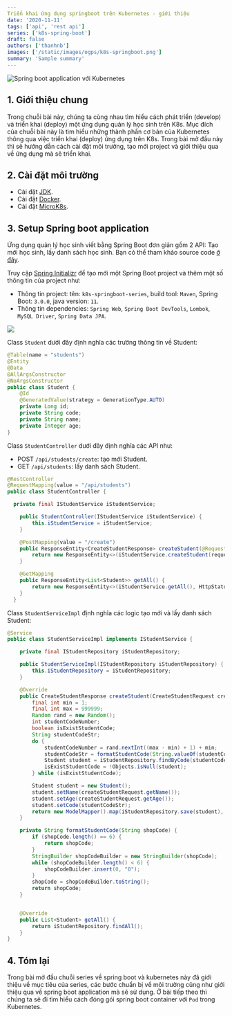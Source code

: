 ```yaml
---
Triển khai ứng dụng springboot trên Kubernetes - giới thiệu
date: '2020-11-11'
tags: ['api', 'rest api']
series: ['k8s-spring-boot']
draft: false
authors: ['thanhnb']
images: ['/static/images/ogps/k8s-springboot.png']
summary: 'Sample summary'
---
```


![Spring boot application với Kubernetes](/static/images/ogps/k8s-springboot.png)

<TOCInline toc={props.toc} asDisclosure />

## 1. Giới thiệu chung

Trong chuỗi bài này, chúng ta cùng nhau tìm hiểu cách phát triển (develop) và triển khai (deploy) một ứng dụng quản lý học sinh trên K8s. Mục đích của chuỗi bài này là tìm hiểu những thành phần cơ bản của Kubernetes thông qua việc triển khai (deploy) ứng dụng trên K8s. Trong bài mở đầu này thì sẽ hướng dẫn cách cài đặt môi trường, tạo mới project và giới thiệu qua về ứng dụng mà sẽ triển khai.

## 2. Cài đặt môi trường

- Cài đặt [JDK](https://www.digitalocean.com/community/tutorials/how-to-install-java-with-apt-on-ubuntu-22-04).
- Cài đặt [Docker](https://docs.docker.com/engine/install/ubuntu/).
- Cài đặt [MicroK8s](https://dev.to/urlichsanais/getting-started-with-kubernetes-kubectl-and-microk8s-on-ubuntu-pko).

## 3. Setup Spring boot application

Ứng dụng quản lý học sinh viết bằng Spring Boot đơn giản gồm 2 API: Tạo mới học sinh, lấy danh sách học sinh. Bạn có thể tham khảo source code [ở đây](https://github.com/nbthanh98/k8s-springboot-series).

Truy cập [Spring Initializr](https://start.spring.io/) để tạo mới một Spring Boot project và thêm một số thông tin của project như:

- Thông tin project: tên: `k8s-springboot-series`, build tool: `Maven`, Spring Boot: `3.0.0`, java version: `11`.
- Thông tin dependencies: `Spring Web`, `Spring Boot DevTools`, `Lombok`, `MySQL Driver`, `Spring Data JPA`.

![](/static/images/assets/tao-moi-project-spring.png)

Class `Student` dưới đây định nghĩa các trường thông tin về Student:

```java
@Table(name = "students")
@Entity
@Data
@AllArgsConstructor
@NoArgsConstructor
public class Student {
    @Id
    @GeneratedValue(strategy = GenerationType.AUTO)
    private Long id;
    private String code;
    private String name;
    private Integer age;
}
```

Class `StudentController` dưới đây định nghĩa các API như:

- POST `/api/students/create`: tạo mới Student.
- GET `/api/students`: lấy danh sách Student.

```java
@RestController
@RequestMapping(value = "/api/students")
public class StudentController {

  private final IStudentService iStudentService;

    public StudentController(IStudentService iStudentService) {
        this.iStudentService = iStudentService;
    }

    @PostMapping(value = "/create")
    public ResponseEntity<CreateStudentResponse> createStudent(@RequestBody CreateStudentRequest request) {
        return new ResponseEntity<>(iStudentService.createStudent(request), HttpStatus.CREATED);
    }

    @GetMapping
    public ResponseEntity<List<Student>> getAll() {
        return new ResponseEntity<>(iStudentService.getAll(), HttpStatus.OK);
    }
  }
```

Class `StudentServiceImpl` định nghĩa các logic tạo mới và lấy danh sách Student:

```java
@Service
public class StudentServiceImpl implements IStudentService {

    private final IStudentRepository iStudentRepository;

    public StudentServiceImpl(IStudentRepository iStudentRepository) {
        this.iStudentRepository = iStudentRepository;
    }

    @Override
    public CreateStudentResponse createStudent(CreateStudentRequest createStudentRequest) {
        final int min = 1;
        final int max = 999999;
        Random rand = new Random();
        int studentCodeNumber;
        boolean isExistStudentCode;
        String studentCodeStr;
        do {
            studentCodeNumber = rand.nextInt((max - min) + 1) + min;
            studentCodeStr = formatStudentCode(String.valueOf(studentCodeNumber));
            Student student = iStudentRepository.findByCode(studentCodeStr);
            isExistStudentCode = !Objects.isNull(student);
        } while (isExistStudentCode);

        Student student = new Student();
        student.setName(createStudentRequest.getName());
        student.setAge(createStudentRequest.getAge());
        student.setCode(studentCodeStr);
        return new ModelMapper().map(iStudentRepository.save(student), CreateStudentResponse.class);
    }

    private String formatStudentCode(String shopCode) {
        if (shopCode.length() == 6) {
            return shopCode;
        }
        StringBuilder shopCodeBuilder = new StringBuilder(shopCode);
        while (shopCodeBuilder.length() < 6) {
            shopCodeBuilder.insert(0, "0");
        }
        shopCode = shopCodeBuilder.toString();
        return shopCode;
    }


    @Override
    public List<Student> getAll() {
        return iStudentRepository.findAll();
    }
}
```

## 4. Tóm lại

Trong bài mở đầu chuỗi series về spring boot và kubernetes này đã giới thiệu về mục tiêu của series, các bước chuẩn bị về môi trường cũng như giới thiệu qua về spring boot application mà sẽ sử dụng. Ở bài tiếp theo thì chúng ta sẽ đi tìm hiểu cách đóng gói spring boot container với `Pod` trong Kubernetes.
